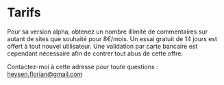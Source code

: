 

# Tarifs

Pour sa version alpha, obtenez un nombre illimité de commentaires sur autant
de sites que souhaité pour 8€/mois. Un essai gratuit de 14 jours
est offert à tout nouvel utilisateur. Une validation par carte bancaire est cependant
nécessaire afin de contrer tout abus de cette offre.

Contactez-moi à cette adresse pour toute questions : heysen.florian@gmail.com